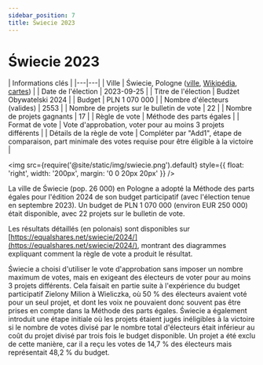 ```yaml
---
sidebar_position: 7
title: Świecie 2023
---
```



# Świecie 2023

| Informations clés |
|---|---|
| Ville | Świecie, Pologne ([ville](https://swiecie.eu/wyniki-glosowania-na-projekty-budzetu-obywatelskiego-gminy-swiecie/), [Wikipédia](https://fr.wikipedia.org/wiki/%C5%9Awiecie), [cartes](https://www.google.com/maps/place/%C5%9Awiecie,+Poland/@53.4034138,18.3315098,12z/)) |
| Date de l'élection | 2023-09-25 |
| Titre de l'élection | Budżet Obywatelski 2024 |
| Budget | PLN 1 070 000 |
| Nombre d'électeurs (valides) | 2553 |
| Nombre de projets sur le bulletin de vote | 22 |
| Nombre de projets gagnants | 17 |
| Règle de vote | Méthode des parts égales |
| Format de vote | Vote d'approbation, voter pour au moins 3 projets différents |
| Détails de la règle de vote | Compléter par "Add1", étape de comparaison, part minimale des votes requise pour être éligible à la victoire |

<img src={require('@site/static/img/swiecie.png').default} style={{ float: 'right', width: '200px', margin: '0 0 20px 20px' }} />

La ville de Świecie (pop. 26 000) en Pologne a adopté la Méthode des parts égales pour l'édition 2024 de son budget participatif (avec l'élection tenue en septembre 2023).
Un budget de PLN 1 070 000 (environ EUR 250 000) était disponible, avec 22 projets sur le bulletin de vote.

Les résultats détaillés (en polonais) sont disponibles sur [https://equalshares.net/swiecie/2024/](https://equalshares.net/swiecie/2024/), montrant des diagrammes expliquant comment la règle de vote a produit le résultat.

Świecie a choisi d'utiliser le vote d'approbation sans imposer un nombre maximum de votes, mais en exigeant des électeurs de voter pour au moins 3 projets différents.
Cela faisait en partie suite à l'expérience du budget participatif Zielony Milion à Wieliczka, où 50 % des électeurs avaient voté pour un seul projet,
et dont les voix ne pouvaient donc souvent pas être prises en compte dans la Méthode des parts égales.
Świecie a également introduit une étape initiale où les projets étaient jugés inéligibles à la victoire si le nombre de votes divisé par le nombre total d'électeurs était inférieur
au coût du projet divisé par trois fois le budget disponible. Un projet a été exclu de cette manière, car il a reçu les votes de 14,7 % des électeurs mais représentait 48,2 % du budget.

